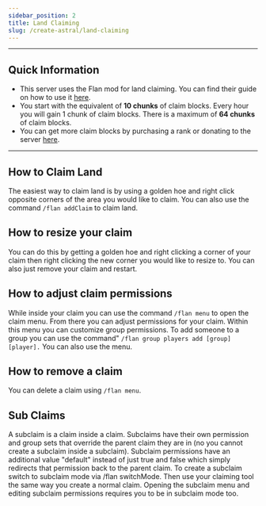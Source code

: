 ```yaml
---
sidebar_position: 2
title: Land Claiming
slug: /create-astral/land-claiming
---
```


---
## Quick Information
* This server uses the Flan mod for land claiming. You can find their guide on how to use it [here](https://github.com/Flemmli97/Flan/wiki).
* You start with the equivalent of **10 chunks** of claim blocks. Every hour you will gain 1 chunk of claim blocks. There is a maximum of **64 chunks** of claim blocks.
* You can get more claim blocks by purchasing a rank or donating to the server [here](https://store.fluxsmp.com).
---

## How to Claim Land
The easiest way to claim land is by using a golden hoe and right click opposite corners of the area you would like to claim. You can also use the command `/flan addClaim` to claim land.

## How to resize your claim
You can do this by getting a golden hoe and right clicking a corner of your claim then right clicking the new corner you would like to resize to. You can also just remove your claim and restart.

## How to adjust claim permissions
While inside your claim you can use the command `/flan menu` to open the claim menu. From there you can adjust permissions for your claim. Within this menu you can customize group permissions. To add someone to a group you can use the command" `/flan group players add [group] [player].` You can also use the menu.

## How to remove a claim 
You can delete a claim using `/flan menu`. 

## Sub Claims
A subclaim is a claim inside a claim. Subclaims have their own permission and group sets that override the parent claim they are in (no you cannot create a subclaim inside a subclaim). Subclaim permissions have an additional value "default" instead of just true and false which simply redirects that permission back to the parent claim. To create a subclaim switch to subclaim mode via /flan switchMode. Then use your claiming tool the same way you create a normal claim. Opening the subclaim menu and editing subclaim permissions requires you to be in subclaim mode too.